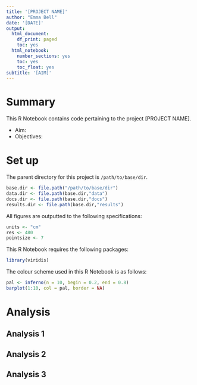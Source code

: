 ```yaml
---
title: '[PROJECT NAME]'
author: "Emma Bell"
date: '[DATE]'
output:
  html_document:
    df_print: paged
    toc: yes
  html_notebook:
    number_sections: yes
    toc: yes
    toc_float: yes
subtitle: '[AIM]'
---
```


# Summary {.tabset}

This R Notebook contains code pertaining to the project [PROJECT NAME].

* Aim:
* Objectives:

# Set up

The parent directory for this project is `/path/to/base/dir`.

```r
base.dir <- file.path("/path/to/base/dir")
data.dir <- file.path(base.dir,"data")
docs.dir <- file.path(base.dir,"docs")
results.dir <- file.path(base.dir,"results")
```

All figures are outputted to the following specifications:

```r
units <- "cm"
res <- 480
pointsize <- 7
```

This R Notebook requires the following packages:

```r
library(viridis)
```

The colour scheme used in this R Notebook is as follows:

```r
pal <- inferno(n = 10, begin = 0.2, end = 0.8)
barplot(1:10, col = pal, border = NA)
```

# Analysis {.tabset}

## Analysis 1

## Analysis 2

## Analysis 3
